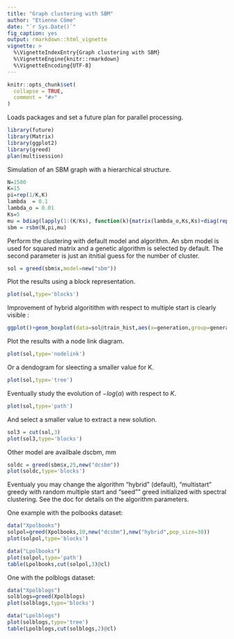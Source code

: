 ```yaml
---
title: "Graph clustering with SBM"
author: "Etienne Côme"
date: "`r Sys.Date()`"
fig_caption: yes
output: rmarkdown::html_vignette
vignette: >
  %\VignetteIndexEntry{Graph clustering with SBM}
  %\VignetteEngine{knitr::rmarkdown}
  %\VignetteEncoding{UTF-8}
---
```


```r
knitr::opts_chunk$set(
  collapse = TRUE,
  comment = "#>"
)
```


Loads packages and set a future plan for parallel processing.
```r
library(future)
library(Matrix)
library(ggplot2)
library(greed)
plan(multisession)
```

Simulation of an SBM graph with a hierarchical structure.
```r
N=1500
K=15
pi=rep(1/K,K)
lambda  = 0.1
lambda_o = 0.01
Ks=5
mu = bdiag(lapply(1:(K/Ks), function(k){matrix(lambda_o,Ks,Ks)+diag(rep(lambda,Ks))}))+0.001
sbm = rsbm(N,pi,mu)
```

Perform the clustering with default model and algorithm. An sbm model is used for squared matrix and a genetic algorithm is selected by default. The second parameter is just an itnitial guess for the number of cluster.

```r
sol = greed(sbm$x,model=new("sbm"))
```
Plot the results using a block representation.

```r
plot(sol,type='blocks')
```

Improvement of hybrid algoritithm with respect to multiple start is clearly visible :

```r
ggplot()+geom_boxplot(data=sol@train_hist,aes(x=generation,group=generation,y=icl))
```



Plot the results with a node link diagram.
```r
plot(sol,type='nodelink')
```
Or a dendogram for sleecting a smaller value for K.
```r
plot(sol,type='tree')
```
Eventually study the evolution of $-log(\alpha)$ with respect to $K$.
```r
plot(sol,type='path')
```

And select a smaller value to extract a new solution.
```r
sol3 = cut(sol,3)
plot(sol3,type='blocks')
```

Other model are availbale dscbm, mm
```r
soldc = greed(sbm$x,25,new("dcsbm"))
plot(soldc,type='blocks')
```

Eventualy you may change the algorithm "hybrid" (default), "multistart" greedy with random multiple start and "seed"" greed initialized with spectral clustering. See the doc for details on the algorithm parameters. 


One example with the polbooks dataset:
```r
data("Xpolbooks")
solpol=greed(Xpolbooks,10,new("dcsbm"),new("hybrid",pop_size=30))
plot(solpol,type='blocks')
```


```r
data("Lpolbooks")
plot(solpol,type='path')
table(Lpolbooks,cut(solpol,3)@cl)
```


One with the polblogs dataset:
```r
data("Xpolblogs")
solblogs=greed(Xpolblogs)
plot(solblogs,type='blocks')
```

```r
data("Lpolblogs")
plot(solblogs,type='tree')
table(Lpolblogs,cut(solblogs,2)@cl)
```
